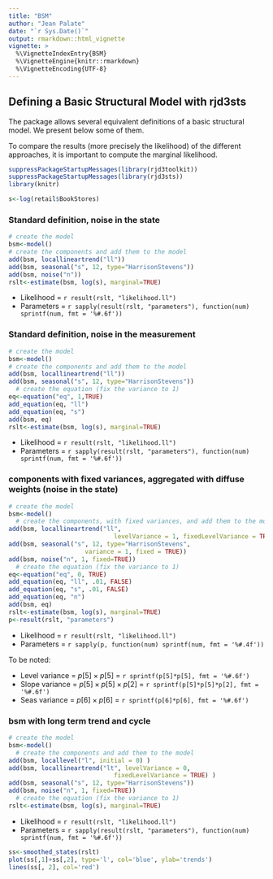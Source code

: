 ```yaml
---
title: "BSM"
author: "Jean Palate"
date: "`r Sys.Date()`"
output: rmarkdown::html_vignette
vignette: >
  %\VignetteIndexEntry{BSM}
  %\VignetteEngine{knitr::rmarkdown}
  %\VignetteEncoding{UTF-8}
---
```


## Defining a Basic Structural Model with rjd3sts

The package allows several equivalent definitions of a basic structural model.
We present below some of them.

To compare the results (more precisely the likelihood) of the different approaches,
it is important to compute the marginal likelihood.

```r

suppressPackageStartupMessages(library(rjd3toolkit))
suppressPackageStartupMessages(library(rjd3sts))
library(knitr)


```

```r
s<-log(retail$BookStores)
```

### Standard definition, noise in the state

```r

# create the model
bsm<-model()
# create the components and add them to the model
add(bsm, locallineartrend("ll"))
add(bsm, seasonal("s", 12, type="HarrisonStevens"))
add(bsm, noise("n"))
rslt<-estimate(bsm, log(s), marginal=TRUE)


```

* Likelihood = `r result(rslt, "likelihood.ll")`
* Parameters = `r sapply(result(rslt, "parameters"), function(num) sprintf(num, fmt = '%#.6f'))`

### Standard definition, noise in the measurement

```r

# create the model
bsm<-model()
# create the components and add them to the model
add(bsm, locallineartrend("ll"))
add(bsm, seasonal("s", 12, type="HarrisonStevens"))
  # create the equation (fix the variance to 1)
eq<-equation("eq", 1,TRUE)
add_equation(eq, "ll")
add_equation(eq, "s")
add(bsm, eq)
rslt<-estimate(bsm, log(s), marginal=TRUE)
```
* Likelihood = `r result(rslt, "likelihood.ll")`
* Parameters = `r sapply(result(rslt, "parameters"), function(num) sprintf(num, fmt = '%#.6f'))`


### components with fixed variances, aggregated with diffuse weights (noise in the state)

```r

# create the model
bsm<-model()
  # create the components, with fixed variances, and add them to the model
add(bsm, locallineartrend("ll", 
                             levelVariance = 1, fixedLevelVariance = TRUE) )
add(bsm, seasonal("s", 12, type="HarrisonStevens", 
                     variance = 1, fixed = TRUE))
add(bsm, noise("n", 1, fixed=TRUE))
  # create the equation (fix the variance to 1)
eq<-equation("eq", 0, TRUE)
add_equation(eq, "ll", .01, FALSE)
add_equation(eq, "s", .01, FALSE)
add_equation(eq, "n")
add(bsm, eq)
rslt<-estimate(bsm, log(s), marginal=TRUE)
p<-result(rslt, "parameters")
```

* Likelihood = `r result(rslt, "likelihood.ll")`
* Parameters = `r sapply(p, function(num) sprintf(num, fmt = '%#.4f'))`

To be noted:

* Level variance = $p[5]\times p[5]$ = `r sprintf(p[5]*p[5], fmt = '%#.6f')`
* Slope variance = $p[5]\times p[5] \times p[2]$ = `r sprintf(p[5]*p[5]*p[2], fmt = '%#.6f')`
* Seas variance = $p[6]\times p[6]$ = `r sprintf(p[6]*p[6], fmt = '%#.6f')`



### bsm with long term trend and cycle

```r

# create the model
bsm<-model()
  # create the components and add them to the model
add(bsm, locallevel("l", initial = 0) )
add(bsm, locallineartrend("lt", levelVariance = 0, 
                             fixedLevelVariance = TRUE) )
add(bsm, seasonal("s", 12, type="HarrisonStevens"))
add(bsm, noise("n", 1, fixed=TRUE))
  # create the equation (fix the variance to 1)
rslt<-estimate(bsm, log(s), marginal=TRUE)

```
* Likelihood = `r result(rslt, "likelihood.ll")`
* Parameters = `r sapply(result(rslt, "parameters"), function(num) sprintf(num, fmt = '%#.6f'))`

```r
ss<-smoothed_states(rslt)
plot(ss[,1]+ss[,2], type='l', col='blue', ylab='trends')
lines(ss[, 2], col='red')
```
